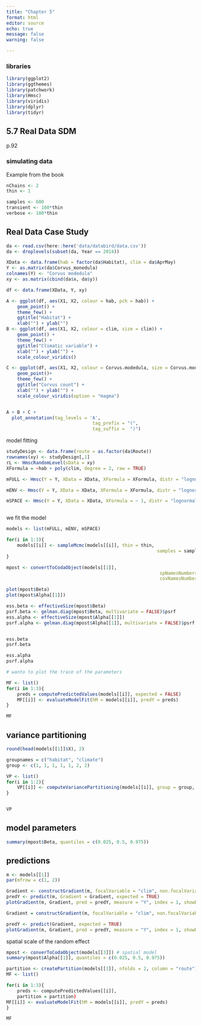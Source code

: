 ```yaml
---
title: "Chapter 5"
format: html
editor: source
echo: true
message: false
warning: false

---
```


### libraries

```r
library(ggplot2)
library(ggthemes)
library(patchwork)
library(Hmsc)
library(viridis)
library(dplyr)
library(tidyr)
```



## 5.7 Real Data SDM

p.92

### simulating data

Example from the book



```r
nChains <- 2
thin <- 1

samples <- 600
transient <- 100*thin
verbose <- 100*thin
```




## Real Data Case Study

```r
da <- read.csv(here::here('data/databird/data.csv'))
da <- droplevels(subset(da, Year == 2014))

XData <- data.frame(hab = factor(da$Habitat), clim = da$AprMay)
Y <- as.matrix(da$Corvus_monedula)
colnames(Y) <- "Corvus modedula"
xy <- as.matrix(cbind(da$x, da$y))

```



```r
df <- data.frame(XData, Y, xy)

A <- ggplot(df, aes(X1, X2, colour = hab, pch = hab)) +
	geom_point() +
	theme_few() +
	ggtitle("Habitat") +
	xlab("") + ylab("")
B <- ggplot(df, aes(X1, X2, colour = clim, size = clim)) +
	geom_point() +
	theme_few() +
	ggtitle("Climatic variable") +
	xlab("") + ylab("") +
	scale_colour_viridis()

C <- ggplot(df, aes(X1, X2, colour = Corvus.modedula, size = Corvus.modedula)) +
	geom_point()+
	theme_few() +
	ggtitle("Corvus count") +
	xlab("") + ylab("") +
	scale_colour_viridis(option = "magma")


A + B + C +
  plot_annotation(tag_levels = 'A',
  								tag_prefix = "(",
  								tag_suffix =  ")")


```

model fitting

```r
studyDesign <- data.frame(route = as.factor(da$Route))
rownames(xy) <- studyDesign[,1]
rL <- HmscRandomLevel(sData = xy)
XFormula = ~hab + poly(clim, degree = 2, raw = TRUE)

mFULL <- Hmsc(Y = Y, XData = XData, XFormula = XFormula, distr = "lognormal poisson", studyDesign = studyDesign, ranLevels = list(route = rL))

mENV <- Hmsc(Y = Y, XData = XData, XFormula = XFormula, distr = "lognormal poisson")

mSPACE <- Hmsc(Y = Y, XData = XData, XFormula = ~ 1, distr = "lognormal poisson", studyDesign = studyDesign, ranLevels = list(route = rL))



```

we fit the model

```r
models <- list(mFULL, mENV, mSPACE)

for(i in 1:3){
	models[[i]] <- sampleMcmc(models[[i]], thin = thin,
														samples = samples, transient = transient, nChains = nChains, verbose = verbose, initPar = "fixed effects")
}
```



```r
mpost <- convertToCodaObject(models[[1]],
														 spNamesNumbers = c(T, F),
														 covNamesNumbers = c(T, F))

plot(mpost$Beta)
plot(mpost$Alpha[[1]])

ess.beta <- effectiveSize(mpost$Beta)
psrf.beta <- gelman.diag(mpost$Beta, multivariate = FALSE)$psrf
ess.alpha <- effectiveSize(mpost$Alpha[[1]])
psrf.alpha <- gelman.diag(mpost$Alpha[[1]], multivariate = FALSE)$psrf


ess.beta
psrf.beta

ess.alpha
psrf.alpha

# wanto to plot the trace of the parameters

```


```r
MF <- list()
for(i in 1:3){
	preds = computePredictedValues(models[[i]], expected = FALSE)
	MF[[i]] <- evaluateModelFit(hM = models[[i]], predY = preds)
}

MF
```



## variance partitioning

```r
round(head(models[[1]]$X), 2)

groupnames = c("habitat", "climate")
group <- c(1, 1, 1, 1, 1, 2, 2)

VP <- list()
for(i in 1:2){
	VP[[i]] <- computeVariancePartitioning(models[[i]], group = group, groupnames = groupnames)
}


VP
```


## model parameters

```r
summary(mpost$Beta, quantiles = c(0.025, 0.5, 0.975))
```

## predictions
```r
m <- models[[1]]
par(mfrow = c(1, 2))

Gradient <- constructGradient(m, focalVariable = "clim", non.focalVariables = list(hab = 1))
predY <- predict(m, Gradient = Gradient, expected = TRUE)
plotGradient(m, Gradient, pred = predY, measure = "Y", index = 1, showData = TRUE)

Gradient = constructGradient(m, focalVariable = "clim", non.focalVariables = list(hab = 2))

predY <- predict(Gradient, expected = TRUE)
plotGradient(m, Gradient, pred = predY, measure = "Y", index = 1, showData = TRUE)

```


spatial scale of the random effect

```r
mpost <- converToCodaObject(models[[3]]) # spatial model
summary(mpost$Alpha[[1]], quantiles = c(0.025, 0.5, 0.975))

```

```r
partition <- createPartition(models[[1]], nfolds = 2, column = "route")
MF <- list()

for(i in 1:3){
	preds <- computePredictedValues[[i]],
	partition = partition)
MF[[i]] <- evaluateModelFit(hM = models[[i]], predY = preds)
}

MF
```


